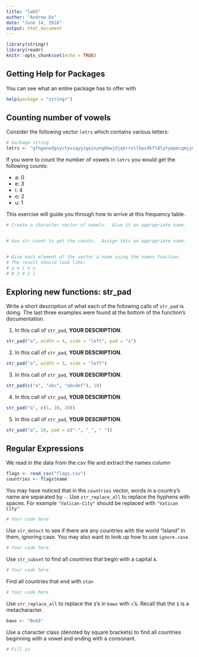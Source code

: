 ---
title: "lab5"
author: "Andrew Do"
date: "June 14, 2016"
output: html_document
---

```{r setup, include=FALSE}
library(stringr)
library(readr)
knitr::opts_chunk$set(echo = TRUE)
```

## Getting Help for Packages

You can see what an entire package has to offer with
```{r, eval = F}
help(package = "stringr")
```


## Counting number of vowels

Consider the following vector `letrs` which contains various letters:
```{r}
# Garbage string
letrs <- "gfngenodgsyctyviqyyigeinyngbkwjdjqkrrollhpxdkfldlytympmcgmjynihusebtq"
```

If you were to count the number of vowels in `letrs` you would get the following counts:

- a: 0
- e: 3
- i: 4
- o: 2
- u: 1

This exercise will guide you through how to arrive at this frequency table.

```{r}
# Create a character vector of vowels.  Give it an appropriate name.


# Use str_count to get the counts.  Assign this an appropriate name.


# Give each element of the vector a name using the names function.
# The result should look like:
# a e i o u
# 0 3 4 2 1
```

## Exploring new functions: str_pad
Write a short description of what each of the following calls of `str_pad` is doing.  The last three examples were found at the bottom of the function's documentation.

1. In this call of `str_pad`, __YOUR DESCRIPTION__.
```{r}
str_pad("a", width = 4, side = "left", pad = "x")
```

2. In this call of `str_pad`, __YOUR DESCRIPTION__.
```{r}
str_pad("a", width = 3, side = "left")
```

3. In this call of `str_pad`, __YOUR DESCRIPTION__.
```{r}
str_pad(c("a", "abc", "abcdef"), 10)
```

4. In this call of `str_pad`, __YOUR DESCRIPTION__.
```{r}
str_pad("a", c(5, 10, 20))
```

5. In this call of `str_pad`, __YOUR DESCRIPTION__.
```{r}
str_pad("a", 10, pad = c("-", "_", " "))
```

## Regular Expressions

We read in the data from the csv file and extract the names column
```{r}
flags <- read_csv("flags.csv")
countries <- flags$name
```

You may have noticed that in the `countries` vector, words in a country's name are separated by `-`.  Use `str_replace_all` to replace the hyphens with spaces.  For example `"Vatican-City"` should be replaced with `"Vatican City"`

```{r}
# Your code here
```

Use `str_detect` to see if there are any countries with the world "island" in them, ignoring case.  You may also want to look up how to use `ignore.case`.

```{r}
# Your code here
```

Use `str_subset` to find all countries that begin with a capital `A`.
```{r}
# Your code here
```

Find all countries that end with `stan`
```{r}
# Your code here
```

Use `str_replace_all` to replace the `$`'s in `baws` with `s`'s.  Recall that the `$` is a metacharacter.
```{r}
baws <- "Bo$$"
```

Use a character class (denoted by square brackets) to find all countries beginning with a vowel and ending with a consonant.
```{r}
# Fill in
```




